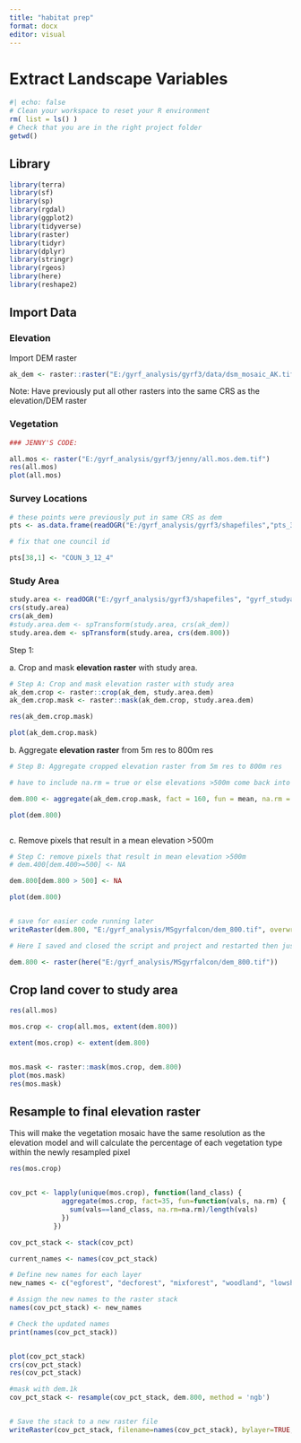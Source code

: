 ```yaml
---
title: "habitat prep"
format: docx
editor: visual
---
```


# Extract Landscape Variables

```r
#| echo: false
# Clean your workspace to reset your R environment
rm( list = ls() )
# Check that you are in the right project folder
getwd()
```

## Library

```r
library(terra)
library(sf)
library(sp)
library(rgdal)
library(ggplot2)
library(tidyverse)
library(raster)
library(tidyr)
library(dplyr)
library(stringr)
library(rgeos)
library(here)
library(reshape2)
```

## Import Data

### Elevation

Import DEM raster

```r
ak_dem <- raster::raster("E:/gyrf_analysis/gyrf3/data/dsm_mosaic_AK.tif")
```

Note: Have previously put all other rasters into the same CRS as the elevation/DEM raster

### Vegetation

```r
### JENNY'S CODE:

all.mos <- raster("E:/gyrf_analysis/gyrf3/jenny/all.mos.dem.tif")
res(all.mos)
plot(all.mos)

```

### Survey Locations

```r

# these points were previously put in same CRS as dem
pts <- as.data.frame(readOGR("E:/gyrf_analysis/gyrf3/shapefiles","pts_3years_2"))

# fix that one council id

pts[38,1] <- "COUN_3_12_4"


```

### Study Area

```r
study.area <- readOGR("E:/gyrf_analysis/gyrf3/shapefiles", "gyrf_studyarea")
crs(study.area)
crs(ak_dem)
#study.area.dem <- spTransform(study.area, crs(ak_dem))
study.area.dem <- spTransform(study.area, crs(dem.800))

```

Step 1:

a\. Crop and mask **elevation raster** with study area.

```r
# Step A: Crop and mask elevation raster with study area
ak_dem.crop <- raster::crop(ak_dem, study.area.dem)
ak_dem.crop.mask <- raster::mask(ak_dem.crop, study.area.dem)

res(ak_dem.crop.mask)

plot(ak_dem.crop.mask)

```

b\. Aggregate **elevation raster** from 5m res to 800m res

```r
# Step B: Aggregate cropped elevation raster from 5m res to 800m res

# have to include na.rm = true or else elevations >500m come back into the picture!

dem.800 <- aggregate(ak_dem.crop.mask, fact = 160, fun = mean, na.rm = TRUE)

plot(dem.800)



```

c\. Remove pixels that result in a mean elevation \>500m

```r
# Step C: remove pixels that result in mean elevation >500m
# dem.400[dem.400>=500] <- NA

dem.800[dem.800 > 500] <- NA

plot(dem.800)


# save for easier code running later
writeRaster(dem.800, "E:/gyrf_analysis/MSgyrfalcon/dem_800.tif", overwrite = TRUE)

# Here I saved and closed the script and project and restarted then just loaded the dem_800.tif to clear out some memory

dem.800 <- raster(here("E:/gyrf_analysis/MSgyrfalcon/dem_800.tif"))
```

## Crop land cover to study area 

```r
res(all.mos)

mos.crop <- crop(all.mos, extent(dem.800))

extent(mos.crop) <- extent(dem.800)


mos.mask <- raster::mask(mos.crop, dem.800)
plot(mos.mask)
res(mos.mask)
```

## Resample to final elevation raster

This will make the vegetation mosaic have the same resolution as the elevation model and will calculate the percentage of each vegetation type within the newly resampled pixel

```r


res(mos.crop)


cov_pct <- lapply(unique(mos.crop), function(land_class) {
             aggregate(mos.crop, fact=35, fun=function(vals, na.rm) {
               sum(vals==land_class, na.rm=na.rm)/length(vals)
             })
           })

cov_pct_stack <- stack(cov_pct)

current_names <- names(cov_pct_stack)

# Define new names for each layer
new_names <- c("egforest", "decforest", "mixforest", "woodland", "lowshrub", "tallshrub", "openshrub", "tundra", "tussock", "sparseveg", "fen", "bog", "littoral", "barren", "water")  # Add as many names as there are layers

# Assign the new names to the raster stack
names(cov_pct_stack) <- new_names

# Check the updated names
print(names(cov_pct_stack))


plot(cov_pct_stack)
crs(cov_pct_stack)
res(cov_pct_stack)

#mask with dem.1k
cov_pct_stack <- resample(cov_pct_stack, dem.800, method = 'ngb')


# Save the stack to a new raster file
writeRaster(cov_pct_stack, filename=names(cov_pct_stack), bylayer=TRUE, format="GTiff", overwrite = TRUE)
```
